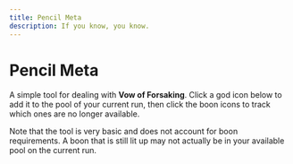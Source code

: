 ```yaml
---
title: Pencil Meta
description: If you know, you know.
---
```



# Pencil Meta

A simple tool for dealing with **Vow of Forsaking**. Click a god icon below to add it to the pool of your current run, then click the boon icons to track which ones are no longer available.

<Callout>
  Note that the tool is very basic and does not account for boon requirements. A
  boon that is still lit up may not actually be in your available pool on the
  current run.
</Callout>

<PencilMeta />
